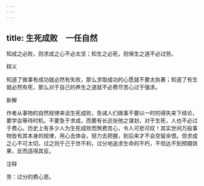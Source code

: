 ```yaml
---
---
---
```

title: 生死成败　一任自然
---



知成之必败，则求成之心不必太坚；知生之必死，则保生之道不必过劳。

释义

知道了做事有成功就必然有失败，那么求取成功的心愿就不要太执著；知道了有生就必然有死，那么对于自己的养生之道就不必费尽苦心过于强求。

新解

作者从事物的自然规律来谈生死成败，告诫人们做事不要以一时的得失来下结论，要学会等待时机，不要急于求成，而要有长远张弛之谋划，对于生死，人也不必过于费心。历史上有多少人为生死成败而煞费苦心，令人可悲可叹！其实世间万般事物皆有其本身的规律，用心去体会，努力去把握，到后来才不会空留余恨。但求成之心不可太切，过之则于己于世不利，过分地追求生命的不朽，不但达不到预期效果，反而适得其反。

注释

劳：过分的费心思。